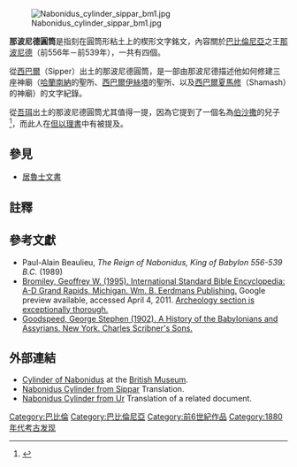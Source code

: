 [[Image:Nabonidus_cylinder_sippar_bm1.jpg|thumb]]

'''那波尼德圓筒'''是指刻在圓筒形粘土上的楔形文字銘文，內容關於[[巴比倫尼亞|巴比倫尼亞]]之王[[那波尼德|那波尼德]]（前556年－前539年），一共有四個。

從[[西巴爾|西巴爾]]（Sipper）出土的那波尼德圓筒，是一部由那波尼德描述他如何修建三座神廟（[[哈兰_(土耳其)|哈蘭]][[南納|南納]]的聖所、[[西巴爾|西巴爾]][[伊絲塔|伊絲塔]]的聖所、以及[[西巴爾|西巴爾]][[夏馬修|夏馬修]]（Shamash）的神廟）的文字紀錄。

從[[吾珥|吾珥]]出土的那波尼德圓筒尤其值得一提，因為它提到了一個名為[[伯沙撒|伯沙撒]]的兒子<ref name="livius.org">{{Cite web |url=http://www.livius.org/na-nd/nabonidus/cylinder.html |title=存档副本 |access-date=2013-04-19 |archive-date=2015-04-23 |archive-url=https://web.archive.org/web/20150423043107/http://www.livius.org/na-nd/nabonidus/cylinder.html |dead-url=no }}</ref>，而此人在[[但以理書|但以理書]]中有被提及。

==參見==
*[[居魯士文書|居魯士文書]]

== 註釋 ==
{{Reflist}}

==參考文獻==
*Paul-Alain Beaulieu, ''The Reign of Nabonidus, King of Babylon 556-539 B.C.'' (1989)
*[http://books.google.ca/books?id=wo8csizDv0gC Bromiley, Geoffrey W. (1995). International Standard Bible Encyclopedia: A-D Grand Rapids, Michigan. Wm. B. Eerdmans Publishing.] {{Wayback|url=http://books.google.ca/books?id=wo8csizDv0gC |date=20121110125424 }} Google preview available, accessed April 4, 2011. [http://books.google.ca/books?id=wo8csizDv0gC&lpg=PA269&ots=jrGICSdojv&dq=taylor%2C%20rassam%2C%20cylinder%2C%20nabonidus&pg=PA239#v=onepage&q&f=false Archeology section is exceptionally thorough.] {{Wayback|url=http://books.google.ca/books?id=wo8csizDv0gC&lpg=PA269&ots=jrGICSdojv&dq=taylor%2C%20rassam%2C%20cylinder%2C%20nabonidus&pg=PA239#v=onepage&q&f=false |date=20121110125440 }}
*[http://www.kellscraft.com/HistoryofBabylonians/HistoryOfBabyloniansCh01.html Goodspeed, George Stephen (1902). A History of the Babylonians and Assyrians. New York. Charles Scribner's Sons.] {{Wayback|url=http://www.kellscraft.com/HistoryofBabylonians/HistoryOfBabyloniansCh01.html |date=20160509105402 }}

== 外部連結 ==
*[https://web.archive.org/web/20090414061956/http://www.britishmuseum.org/explore/highlights/highlight_objects/me/c/cylinder_of_nabonidus.aspx Cylinder of Nabonidus] at the [[British_Museum|British Museum]].
*[http://www.livius.org/na-nd/nabonidus/cylinder.html Nabonidus Cylinder from Sippar] {{Wayback|url=http://www.livius.org/na-nd/nabonidus/cylinder.html |date=20150423043107 }} Translation.
*[http://www.livius.org/na-nd/nabonidus/cylinder-ur.html Nabonidus Cylinder from Ur] {{Wayback|url=http://www.livius.org/na-nd/nabonidus/cylinder-ur.html |date=20150610051623 }} Translation of a related document.

{{大英博物館}}

[[Category:巴比倫|Category:巴比倫]]
[[Category:巴比倫尼亞|Category:巴比倫尼亞]]
[[Category:前6世紀作品|Category:前6世紀作品]]
[[Category:1880年代考古发现|Category:1880年代考古发现]]